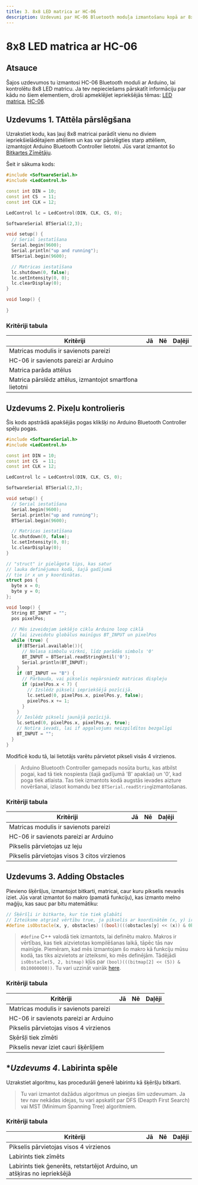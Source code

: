 ---
title: 3. 8x8 LED matrica ar HC-06
description: Uzdevumi par HC-06 Bluetooth moduļa izmantošanu kopā ar 8x8 LED matricu, izmantojot Arduino.
---
# 8x8 LED matrica ar HC-06

## Atsauce

Šajos uzdevumos tu izmantosi HC-06 Bluetooth moduli ar Arduino, lai kontrolētu 8x8 LED matricu. Ja tev nepieciešams pārskatīt informāciju par kādu no šiem elementiem, droši apmeklējiet iepriekšējās tēmas: [LED matrica](/lv/tasks/matrix), [HC-06](/lv/tasks/hc-06).

## Uzdevums 1. TAttēla pārslēgšana

Uzrakstiet kodu, kas ļauj 8x8 matricai parādīt vienu no diviem iepriekšielādētajiem attēliem un kas var pārslēgties starp attēliem, izmantojot Arduino Bluetooth Controller lietotni. Jūs varat izmantot šo [Bitkartes Zīmētāju](/lv/tools/bitmapDrawer).


Šeit ir sākuma kods:

```c++
#include <SoftwareSerial.h>
#include <LedControl.h>

const int DIN = 10;
const int CS  = 11;
const int CLK = 12;

LedControl lc = LedControl(DIN, CLK, CS, 0);

SoftwareSerial BTSerial(2,3);

void setup() {
  // Serial iestatīšana
  Serial.begin(9600);
  Serial.println("up and running");
  BTSerial.begin(9600);

  // Matricas iestatīšana
  lc.shutdown(0, false);
  lc.setIntensity(0, 0);
  lc.clearDisplay(0);
}

void loop() {
    
}
```

### Kritēriji tabula

|       Kritēriji                                             | Jā | Nē | Daļēji |
| ----------------------------------------------------------- | -- | -- | ------ |
| Matricas modulis ir savienots pareizi                       |    |    |        |
| HC-06 ir savienots pareizi ar Arduino                       |    |    |        |
| Matrica parāda attēlus                                      |    |    |        |
| Matrica pārslēdz attēlus, izmantojot smartfona lietotni     |    |    |        |

## Uzdevums 2. Pixeļu kontrolieris

Šis kods apstrādā apakšējās pogas klikšķi no Arduino Bluetooth Controller spēļu pogas.

```c++
#include <SoftwareSerial.h>
#include <LedControl.h>

const int DIN = 10;
const int CS  = 11;
const int CLK = 12;

LedControl lc = LedControl(DIN, CLK, CS, 0);

SoftwareSerial BTSerial(2,3);

void setup() {
  // Serial iestatīšana
  Serial.begin(9600);
  Serial.println("up and running");
  BTSerial.begin(9600);

  // Matricas iestatīšana
  lc.shutdown(0, false);
  lc.setIntensity(0, 0);
  lc.clearDisplay(0);
}

// "struct" ir pielāgota tips, kas satur
// lauka definējumus kodā, šajā gadījumā
// tie ir x un y koordinātas.
struct pos {
  byte x = 0;
  byte y = 0;
};

void loop() {
  String BT_INPUT = "";
  pos pixelPos;
  
  // Mēs izveidojam iekšējo ciklu Arduino loop ciklā 
  // lai izveidotu globālus mainīgus BT_INPUT un pixelPos
  while (true) {
    if(BTSerial.available()){
      // Nolasa simbolu virkni, līdz parādās simbols '0'
      BT_INPUT = BTSerial.readStringUntil('0');
      Serial.println(BT_INPUT);
    }
    if (BT_INPUT == "B") {
      // Pārbauda, vai pikselis nepārsniedz matricas displeju  
      if (pixelPos.x < 7) {
        // Izslēdz pikseli iepriekšējā pozīcijā.
        lc.setLed(0, pixelPos.x, pixelPos.y, false);
        pixelPos.x += 1;
      }
    }
    // Ieslēdz pikseli jaunājā pozīcijā.
    lc.setLed(0, pixelPos.x, pixelPos.y, true);
    // Notīra ievadi, lai if apgalvojums neizpildītos bezgalīgi
    BT_INPUT = "";
  }
}
```

Modificē kodu tā, lai lietotājs varētu pārvietot pikseli visās 4 virzienos.

> Arduino Bluetooth Controller gamepads nosūta burtu, kas atbilst pogai, kad tā tiek nospiesta (šajā gadījumā 'B' apakšai) un '0', kad poga tiek atlaista. Tas tiek izmantots kodā augstās ievades aizture novēršanai, izlasot komandu bez `BTSerial.readString`izmantošanas.

### Kritēriji tabula

|       Kritēriji                                        | Jā | Nē | Daļēji |
| ------------------------------------------------------ | -- | -- | ------ |
| Matricas modulis ir savienots pareizi                  |    |    |        |
| HC-06 ir savienots pareizi ar Arduino                  |    |    |        |
| Pikselis pārvietojas uz leju                           |    |    |        |
| Pikselis pārvietojas visos 3 citos virzienos           |    |    |        |

## Uzdevums 3. Adding Obstacles

Pievieno šķēršļus, izmantojot bitkarti, matricai, caur kuru pikselis nevarēs iziet. Jūs varat izmantot šo makro (pamatā funkciju), kas izmanto melno maģiju, kas sauc par bitu matemātiku:

```c++
// Šķēršļi ir bitkarte, kur tie tiek glabāti
// Izteiksme atgriež vērtību true, ja pikselis ar koordinātēm (x, y) ir šķērslis
#define isObstacle(x, y, obstacles) ((bool)(((obstacles[y] << (x)) & 0b10000000)))
```

> `#define` C++ valodā tiek izmantots, lai definētu makro. Makros ir vērtības, kas tiek aizvietotas kompilēšanas laikā, tāpēc tās nav mainīgie. Piemēram, kad mēs izmantojam šo makro kā funkciju mūsu kodā, tas tiks aizvietots ar izteiksmi, ko mēs definējām. Tādējādi `isObstacle(5, 2, bitmap)` kļūs par `(bool)(((bitmap[2] << (5)) & 0b10000000))`. Tu vari uzzināt vairāk [here](https://www.codecademy.com/resources/docs/cpp/macros).

### Kritēriji tabula

|       Kritēriji                                         | Jā | Nē | Daļēji |
| ------------------------------------------------------- | -- | -- | ------ |
| Matricas modulis ir savienots pareizi                   |    |    |        |
| HC-06 ir savienots pareizi ar Arduino                   |    |    |        |
| Pikselis pārvietojas visos 4 virzienos                  |    |    |        |
| Sķēršļi tiek zīmēti                                     |    |    |        |
| Pikselis nevar iziet cauri šķēršļiem                    |    |    |        |

## **Uzdevums 4*. Labirinta spēle

Uzrakstiet algoritmu, kas procedurāli ģenerē labirintu kā šķēršļu bitkarti.

> Tu vari izmantot dažādus algoritmus un pieejas šim uzdevumam. Ja tev nav nekādas idejas, tu vari apskatīt par DFS (Deapth First Search) vai MST (Minimum Spanning Tree) algoritmiem.

 ### Kritēriji tabula

|                          Kritēriji                                         | Jā | Nē | Daļēji |
| -------------------------------------------------------------------------- | -- | -- | ------ |
| Pikselis pārvietojas visos 4 virzienos                                     |    |    |        |
| Labirints tiek zīmēts                                                      |    |    |        |
| Labirints tiek ģenerēts, retstartējot Arduino, un atšķiras no iepriekšējā  |    |    |        |
